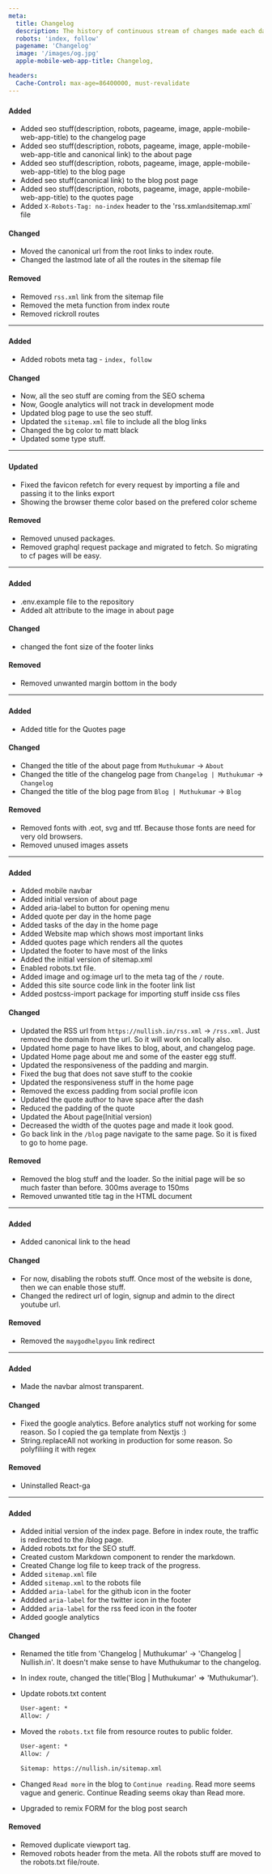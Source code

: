 ```yaml
---
meta:
  title: Changelog
  description: The history of continuous stream of changes made each day to my personal website are recorded in this page. The changes are put into one of three categories added, changed, removed under each day's date.
  robots: 'index, follow'
  pagename: 'Changelog'
  image: '/images/og.jpg'
  apple-mobile-web-app-title: Changelog,

headers:
  Cache-Control: max-age=86400000, must-revalidate
---
```



### <Date date="2021-12-28" className="text-md md:text-xl" />

#### Added

- Added seo stuff(description, robots, pageame, image, apple-mobile-web-app-title) to the changelog page
- Added seo stuff(description, robots, pageame, image, apple-mobile-web-app-title and canonical link) to the about page
- Added seo stuff(description, robots, pageame, image, apple-mobile-web-app-title) to the blog page
- Added seo stuff(canonical link) to the blog post page
- Added seo stuff(description, robots, pageame, image, apple-mobile-web-app-title) to the quotes page
- Added `X-Robots-Tag: no-index` header to the 'rss.xml`and`sitemap.xml` file

#### Changed

- Moved the canonical url from the root links to index route.
- Changed the lastmod late of all the routes in the sitemap file

#### Removed

- Removed `rss.xml` link from the sitemap file
- Removed the meta function from index route
- Removed rickroll routes

---

### <Date date="2021-12-27" className="text-md md:text-xl" />

#### Added

- Added robots meta tag - `index, follow`

#### Changed

- Now, all the seo stuff are coming from the SEO schema
- Now, Google analytics will not track in development mode
- Updated blog page to use the seo stuff.
- Updated the `sitemap.xml` file to include all the blog links
- Changed the bg color to matt black
- Updated some type stuff.

---

### <Date date="2021-12-26" className="text-md md:text-xl" />

#### Updated

- Fixed the favicon refetch for every request by importing a file and passing it to the links export
- Showing the browser theme color based on the prefered color scheme

#### Removed

- Removed unused packages.
- Removed graphql request package and migrated to fetch. So migrating to cf pages will be easy.

---

### <Date date="2021-12-26" className="text-md md:text-xl" />

#### Added

- .env.example file to the repository
- Added alt attribute to the image in about page

#### Changed

- changed the font size of the footer links

#### Removed

- Removed unwanted margin bottom in the body

---

### <Date date="2021-12-25" className="text-md md:text-xl" />

#### Added

- Added title for the Quotes page

#### Changed

- Changed the title of the about page from `Muthukumar` -> `About`
- Changed the title of the changelog page from `Changelog | Muthukumar` -> `Changelog`
- Changed the title of the blog page from `Blog | Muthukumar` -> `Blog`

#### Removed

- Removed fonts with .eot, svg and ttf. Because those fonts are need for very old browsers.
- Removed unused images assets

---

### <Date date="2021-12-24" className="text-md md:text-xl" />

#### Added

- Added mobile navbar
- Added initial version of about page
- Added aria-label to button for opening menu
- Added quote per day in the home page
- Added tasks of the day in the home page
- Added Website map which shows most important links
- Added quotes page which renders all the quotes
- Updated the footer to have most of the links
- Added the initial version of sitemap.xml
- Enabled robots.txt file.
- Added image and og:image url to the meta tag of the `/` route.
- Added this site source code link in the footer link list
- Added postcss-import package for importing stuff inside css files

#### Changed

- Updated the RSS url from `https://nullish.in/rss.xml` -> `/rss.xml`. Just removed the domain from the url. So it will work on locally also.
- Updated home page to have likes to blog, about, and changelog page.
- Updated Home page about me and some of the easter egg stuff.
- Updated the responsiveness of the padding and margin.
- Fixed the bug that does not save stuff to the cookie
- Updated the responsiveness stuff in the home page
- Removed the excess padding from social profile icon
- Updated the quote author to have space after the dash
- Reduced the padding of the quote
- Updated the About page(Initial version)
- Decreased the width of the quotes page and made it look good.
- Go back link in the `/blog` page navigate to the same page. So it is fixed to go to home page.

#### Removed

- Removed the blog stuff and the loader. So the initial page will be so much faster than before. 300ms average to 150ms
- Removed unwanted title tag in the HTML document

---

### <Date date="2021-12-23" className="text-md md:text-xl" />

#### Added

- Added canonical link to the head

#### Changed

- For now, disabling the robots stuff. Once most of the website is done, then we can enable those stuff.
- Changed the redirect url of login, signup and admin to the direct youtube url.

#### Removed

- Removed the `maygodhelpyou` link redirect

---

### <Date date="2021-12-22" className="text-md md:text-xl" />

#### Added

- Made the navbar almost transparent.

#### Changed

- Fixed the google analytics. Before analytics stuff not working for some reason. So I copied the ga template from Nextjs :)
- String.replaceAll not working in production for some reason. So polyfiliing it with regex

#### Removed

- Uninstalled React-ga

---

### <Date date="2021-12-21" className="text-md md:text-xl" />

#### Added

- Added initial version of the index page. Before in index route, the traffic is redirected to the /blog page.
- Added robots.txt for the SEO stuff.
- Created custom Markdown component to render the markdown.
- Created Change log file to keep track of the progress.
- Added `sitemap.xml` file
- Added `sitemap.xml` to the robots file
- Addded `aria-label` for the github icon in the footer
- Addded `aria-label` for the twitter icon in the footer
- Addded `aria-label` for the rss feed icon in the footer
- Added google analytics

#### Changed

- Renamed the title from 'Changelog | Muthukumar' -> 'Changelog | Nullish.in'. It doesn't make sense to have Muthukumar to the changelog.
- In index route, changed the title('Blog | Muthukumar' => 'Muthukumar').
- Update robots.txt content
  ```txt
  User-agent: *
  Allow: /
  ```
- Moved the `robots.txt` file from resource routes to public folder.

  ```txt
  User-agent: *
  Allow: /

  Sitemap: https://nullish.in/sitemap.xml
  ```

- Changed `Read more` in the blog to `Continue reading`. Read more seems vague and generic. Continue Reading seems okay than Read more.
- Upgraded to remix FORM for the blog post search

#### Removed

- Removed duplicate viewport tag.
- Removed robots header from the meta. All the robots stuff are moved to the robots.txt file/route.

```

```

